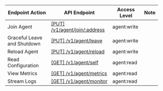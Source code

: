| Endpoint Action      | API Endpoint           | Access Level   | Note   |
| -------------------- | ---------------------- | -------------- | ------ |
Join Agent|[[PUT] /v1/agent/join/:address](https://www.consul.io/api-docs/agent#join-agent)|agent:write|
Graceful Leave and Shutdown|[[PUT] /v1/agent/leave](https://www.consul.io/api-docs/agent#graceful-leave-and-shutdown)|agent:write|
Reload Agent|[[PUT] /v1/agent/reload](https://www.consul.io/api-docs/agent#reload-agent)|agent:write|
Read Configuration|[[GET] /v1/agent/self](https://www.consul.io/api-docs/agent#read-configuration)|agent:read|
View Metrics|[[GET] /v1/agent/metrics](https://www.consul.io/api-docs/agent#view-metrics)|agent:read|
Stream Logs|[[GET] /v1/agent/monitor](https://www.consul.io/api-docs/agent#stream-logs)|agent:read|
